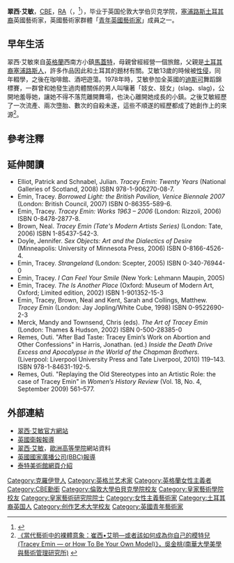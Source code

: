 {{Infobox artist
| name        = 翠西·艾敏
| image       = Tracey Emin 1-cropped.jpg
| imagesize   = 250px
| caption     = 翠西·艾敏，攝於2007年
| birth_name  = Tracey Emin
| birth_date  = {{Birth date and age|1963|7|3|df=y}}
| birth_place = {{UK}}[[薩里郡|薩里郡]][[克羅伊登|克羅伊登]]（今[[大倫敦|大倫敦]]）
| movement    = 青年英國藝術家
| works       = 《[[每個和我睡過的人，1963–1995|每個和我睡過的人，1963–1995]]》、《[[我的床|我的床]]》(My Bed)
| patrons     =
| awards      =
| module     = {{Listen| embed=yes |filename = Tracey Emin BBC Radio4 Front Row 22 April 2013.flac |title = Tracey Emin's voice |type = speech |description = from the BBC programme Front Row, 22 April 2013<ref name="BBC-b01s09kr">{{Cite episode |title= Tracey Emin |series= Front Row |serieslink= |url= http://www.bbc.co.uk/programmes/b01s09kr |accessdate= 2014-01-18 |station= BBC Radio 4 |date= 22 April 2013 |season= |seriesno= |number= |transcript= |transcripturl= }}</ref> }}
}}

'''翠西·艾敏'''，[[英帝國司令勳章|CBE]]，[[皇家藝術研究院|RA]]（{{lang-en|'''Tracey Emin'''}}，{{bd|1963年|7月3日|||Emin, Tracey}}<ref>{{cite web|last=Tate|title=The Perfect Place to Grow  2001|url=http://www.tate.org.uk/servlet/ViewWork?workid=81057|accessdate=2011-09-05|archive-date=2011年8月2日|archive-url=https://web.archive.org/web/20110802194825/http://www.tate.org.uk/servlet/ViewWork?workid=81057|dead-url=no}}</ref>），毕业于英国伦敦大学伯贝克学院，[[塞浦路斯|塞浦路斯]][[土耳其裔|土耳其裔]]英國藝術家，英國藝術家群體「[[青年英國藝術家|青年英國藝術家]]」成員之一。

==早年生活==
翠西·艾敏來自[[英格蘭|英格蘭]]西南方小鎮[[馬蓋特|馬蓋特]]，母親曾經經營一個旅館，父親是[[土耳其裔塞浦路斯人|土耳其裔塞浦路斯人]]，許多作品因此和土耳其的題材有關。艾敏13歲的時候被[[性侵|性侵]]，同年輟學，之後在咖啡館、酒吧遊蕩。1978年時，艾敏參加全英國的[[迪斯可|迪斯可]]舞蹈錦標賽，一群曾和她發生過肉體關係的男人叫嚷著「妓女、妓女」(slag、slag)，公開地羞辱她，讓她不得不落荒離開舞場，也決心離開她成長的小鎮。之後艾敏經歷了一次流產、兩次墮胎、數次的自殺未遂，這些不順遂的經歷都成了她創作上的來源<ref>[http://www.ntnu.edu.tw/fna/arthistory/text/news/research%20achivement/news-chintao.htm 《當代藝術中的裸體意象：崔西•艾明―或者該如何成為你自己的模特兒(Tracey Emin ― or How To Be Your Own Model)》，吳金桃(南華大學美學與藝術管理研究所)] {{webarchive|url=https://web.archive.org/web/20140202204511/http://www.ntnu.edu.tw/fna/arthistory/text/news/research%20achivement/news-chintao.htm |date=2014-02-02 }}</ref>。

==參考注釋==
{{Reflist}}

==延伸閱讀==
*Elliot, Patrick and Schnabel, Julian. ''Tracey Emin: Twenty Years'' (National Galleries of Scotland, 2008) ISBN 978-1-906270-08-7.
*Emin, Tracey. ''Borrowed Light: the British Pavilion, Venice Biennale 2007'' (London: British Council, 2007) ISBN 0-86355-589-6.
*Emin, Tracey. ''Tracey Emin: Works 1963 – 2006'' (London: Rizzoli, 2006) ISBN 0-8478-2877-8.
*Brown, Neal. ''Tracey Emin (Tate's Modern Artists Series)'' (London: Tate, 2006) ISBN 1-85437-542-3.
*Doyle, Jennifer. ''Sex Objects: Art and the Dialectics of Desire'' (Minneapolis: University of Minnesota Press, 2006) ISBN 0-8166-4526-4.
*Emin, Tracey. ''Strangeland'' (London: Scepter, 2005) ISBN 0-340-76944-0
*Emin, Tracey. ''I Can Feel Your Smile'' (New York: Lehmann Maupin, 2005)
*Emin, Tracey. ''The Is Another Place'' (Oxford: Museum of Modern Art, Oxford; Limited edition, 2002) ISBN 1-901352-15-3
*Emin, Tracey, Brown, Neal and Kent, Sarah and Collings, Matthew. ''Tracey Emin'' (London: Jay Jopling/White Cube, 1998) ISBN 0-9522690-2-3
*Merck, Mandy and Townsend, Chris (eds). ''The Art of Tracey Emin'' (London: Thames & Hudson, 2002) ISBN 0-500-28385-0
*Remes, Outi. "After Bad Taste: Tracey Emin’s Work on Abortion and Other Confessions" in Harris, Jonathan. (ed.) ''Inside the Death Drive Excess and Apocalypse in the World of the Chapman Brothers.'' (Liverpool: Liverpool University Press and Tate Liverpool, 2010) 119–143. ISBN 978-1-84631-192-5.
*Remes, Outi. "Replaying the Old Stereotypes into an Artistic Role: the case of Tracey Emin" in ''Women’s History Review'' (Vol. 18, No. 4, September 2009) 561–577.

==外部連結==
*[https://web.archive.org/web/20100201205913/http://www.emininternational.com/ 翠西·艾敏官方網站]
*[http://www.guardian.co.uk/artanddesign/video/2010/jan/27/foundling-museum-tracy-emin 英國衛報報導]
*[https://web.archive.org/web/20140701051857/http://www.egs.edu/faculty/tracey-emin/biography/ 翠西·艾敏]，[[歐洲高等學院|歐洲高等學院]]網站資料
*[http://www.bbc.co.uk/dna/h2g2/A3784782 英國國家廣播公司(BBC)報導]
*[http://www.tate.org.uk/art/artists/tracey-emin-2590 泰特美術館網頁介紹]

{{Authority control}}
{{DEFAULTSORT:Emin, Tracey}}
[[Category:克羅伊登人|Category:克羅伊登人]]
[[Category:英格兰艺术家|Category:英格兰艺术家]]
[[Category:英格蘭女性主義者|Category:英格蘭女性主義者]]
[[Category:CBE勳銜|Category:CBE勳銜]]
[[Category:倫敦大學伯貝克學院校友|Category:倫敦大學伯貝克學院校友]]
[[Category:皇家藝術學院校友|Category:皇家藝術學院校友]]
[[Category:皇家藝術研究院院士|Category:皇家藝術研究院院士]]
[[Category:女性主義藝術家|Category:女性主義藝術家]]
[[Category:土耳其裔英国人|Category:土耳其裔英国人]]
[[Category:创作艺术大学校友|Category:创作艺术大学校友]]
[[Category:英國青年藝術家|Category:英國青年藝術家]]